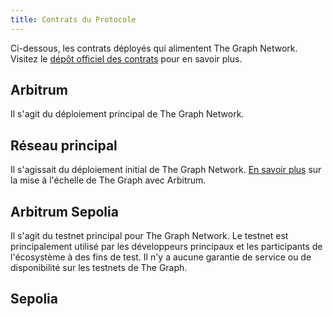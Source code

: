 ```yaml
---
title: Contrats du Protocole
---
```



Ci-dessous, les contrats déployés qui alimentent The Graph Network. Visitez le [dépôt officiel des contrats](https://github.com/graphprotocol/contracts) pour en savoir plus.

## Arbitrum

Il s'agit du déploiement principal de The Graph Network.

<ProtocolContractsTable networkId={42161} />

## Réseau principal

Il s'agissait du déploiement initial de The Graph Network. [En savoir plus](/archived/arbitrum/arbitrum-faq/) sur la mise à l'échelle de The Graph avec Arbitrum.

<ProtocolContractsTable networkId={1} />

## Arbitrum Sepolia

Il s'agit du testnet principal pour The Graph Network. Le testnet est principalement utilisé par les développeurs principaux et les participants de l'écosystème à des fins de test. Il n'y a aucune garantie de service ou de disponibilité sur les testnets de The Graph.

<ProtocolContractsTable networkId={421614} />

## Sepolia

<ProtocolContractsTable networkId={11155111} />
